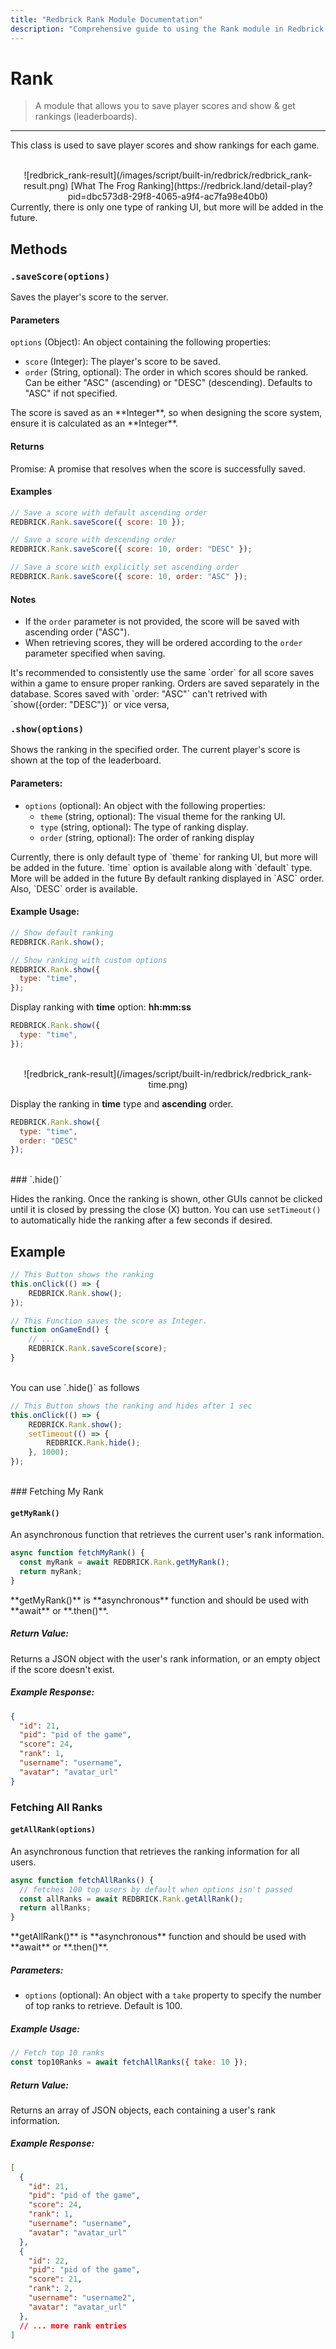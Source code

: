 ```yaml
---
title: "Redbrick Rank Module Documentation"
description: "Comprehensive guide to using the Rank module in Redbrick Studios."
---
```


# Rank

> A module that allows you to save player scores and show & get rankings (leaderboards).

---

This class is used to save player scores and show rankings for each game.

<br/>
<center>
    ![redbrick_rank-result](/images/script/built-in/redbrick/redbrick_rank-result.png)
    [What The Frog Ranking](https://redbrick.land/detail-play?pid=dbc573d8-29f8-4065-a9f4-ac7fa98e40b0)
</center>

<Callout type="info">
  Currently, there is only one type of ranking UI, but more will be added in the future.
</Callout>

## Methods

### `.saveScore(options)`

Saves the player's score to the server.

#### Parameters

`options` (Object): An object containing the following properties:

- `score` (Integer): The player's score to be saved.
- `order` (String, optional): The order in which scores should be ranked. Can be either "ASC" (ascending) or "DESC" (descending). Defaults to "ASC" if not specified.

<Callout type="warning">
    The score is saved as an **Integer**, so when designing the score system, ensure it is calculated as an **Integer**.
</Callout>

#### Returns

Promise: A promise that resolves when the score is successfully saved.

#### Examples

```javascript
// Save a score with default ascending order
REDBRICK.Rank.saveScore({ score: 10 });

// Save a score with descending order
REDBRICK.Rank.saveScore({ score: 10, order: "DESC" });

// Save a score with explicitly set ascending order
REDBRICK.Rank.saveScore({ score: 10, order: "ASC" });
```

#### Notes

- If the `order` parameter is not provided, the score will be saved with ascending order ("ASC").
- When retrieving scores, they will be ordered according to the `order` parameter specified when saving.

<Callout type="info">
    It's recommended to consistently use the same `order` for all score saves within a game to ensure proper ranking.
</Callout>
<Callout type="info">
    Orders are saved separately in the database. Scores saved with `order: "ASC"` can't retrived with `show({order: "DESC"})` or vice versa,
</Callout>

<br/>

### `.show(options)`

Shows the ranking in the specified order. The current player's score is shown at the top of the leaderboard.

#### Parameters:
- `options` (optional): An object with the following properties:
  - `theme` (string, optional): The visual theme for the ranking UI. 
  - `type` (string, optional): The type of ranking display. 
  - `order` (string, optional): The order of ranking display

<Callout type="info">
  Currently, there is only default type of `theme` for ranking UI, but more will be added in the future.
</Callout>
<Callout type="info">
  `time` option is available along with `default` type. More will be added in the future
</Callout>
<Callout type="info">
  By default ranking displayed in `ASC` order. Also, `DESC` order is available.
</Callout>

#### Example Usage:

```javascript
// Show default ranking
REDBRICK.Rank.show();

// Show ranking with custom options
REDBRICK.Rank.show({
  type: "time",
});
```

Display ranking with **time** option: **hh:mm:ss**

```javascript
REDBRICK.Rank.show({
  type: "time",
});
```
<br/>
<center>
    ![redbrick_rank-result](/images/script/built-in/redbrick/redbrick_rank-time.png)
</center>

Display the ranking in **time** type and **ascending** order.

```javascript
REDBRICK.Rank.show({
  type: "time",
  order: "DESC"
});
```
<br/>
### `.hide()`

Hides the ranking. Once the ranking is shown, other GUIs cannot be clicked until it is closed by pressing the close (X) button. You can use `setTimeout()` to automatically hide the ranking after a few seconds if desired.

## Example

```js showLineNumbers copy filename="rank-button" {3}
// This Button shows the ranking
this.onClick(() => {
    REDBRICK.Rank.show();
});
```

```js showLineNumbers copy filename="game-manager" {4}
// This Function saves the score as Integer.
function onGameEnd() {
    // ...
    REDBRICK.Rank.saveScore(score);
}
```

<br/>
You can use `.hide()` as follows

```js showLineNumbers copy filename="rank-button_auto-hide" {3,5}
// This Button shows the ranking and hides after 1 sec
this.onClick(() => {
    REDBRICK.Rank.show();
    setTimeout(() => {
        REDBRICK.Rank.hide();
    }, 1000);
});
```

<br/>
### Fetching My Rank

#### `getMyRank()`

An asynchronous function that retrieves the current user's rank information.

```javascript
async function fetchMyRank() {
  const myRank = await REDBRICK.Rank.getMyRank();
  return myRank;
}
```
<Callout type="warning">
    **getMyRank()** is **asynchronous** function and should be used with **await** or **.then()**.
</Callout>

##### Return Value:
Returns a JSON object with the user's rank information, or an empty object if the score doesn't exist.

##### Example Response:
```json
{
  "id": 21,
  "pid": "pid of the game",
  "score": 24,
  "rank": 1,
  "username": "username",
  "avatar": "avatar_url"
}
```

### Fetching All Ranks

#### `getAllRank(options)`

An asynchronous function that retrieves the ranking information for all users.

```javascript
async function fetchAllRanks() {
  // fetches 100 top users by default when options isn't passed
  const allRanks = await REDBRICK.Rank.getAllRank();
  return allRanks;
}
```
<Callout type="warning">
    **getAllRank()** is **asynchronous** function and should be used with **await** or **.then()**.
</Callout>

##### Parameters:
- `options` (optional): An object with a `take` property to specify the number of top ranks to retrieve. Default is 100.

##### Example Usage:
```javascript
// Fetch top 10 ranks
const top10Ranks = await fetchAllRanks({ take: 10 });
```

##### Return Value:
Returns an array of JSON objects, each containing a user's rank information.

##### Example Response:
```json
[
  {
    "id": 21,
    "pid": "pid of the game",
    "score": 24,
    "rank": 1,
    "username": "username",
    "avatar": "avatar_url"
  },
  {
    "id": 22,
    "pid": "pid of the game",
    "score": 21,
    "rank": 2,
    "username": "username2",
    "avatar": "avatar_url"
  },
  // ... more rank entries
]
```